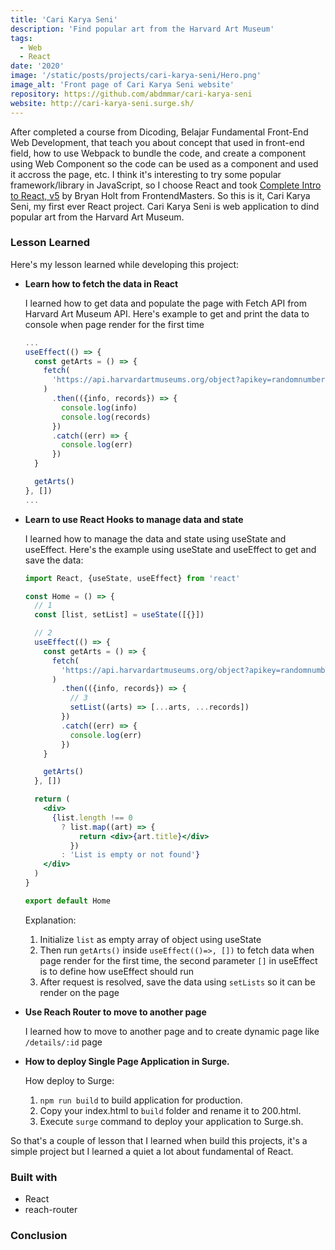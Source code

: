 ```yaml
---
title: 'Cari Karya Seni'
description: 'Find popular art from the Harvard Art Museum'
tags:
  - Web
  - React
date: '2020'
image: '/static/posts/projects/cari-karya-seni/Hero.png'
image_alt: 'Front page of Cari Karya Seni website'
repository: https://github.com/abdmmar/cari-karya-seni
website: http://cari-karya-seni.surge.sh/
---
```


After completed a course from Dicoding, Belajar Fundamental Front-End Web
Development, that teach you about concept that used in front-end field, how to
use Webpack to bundle the code, and create a component using Web Component so
the code can be used as a component and used it accross the page, etc. I think
it's interesting to try some popular framework/library in JavaScript, so I
choose React and took
[Complete Intro to React, v5](https://frontendmasters.com/courses/complete-react-v5/)
by Bryan Holt from FrontendMasters. So this is it, Cari Karya Seni, my first
ever React project. Cari Karya Seni is web application to dind popular art
from the Harvard Art Museum.

### Lesson Learned

Here's my lesson learned while developing this project:

- **Learn how to fetch the data in React**

  I learned how to get data and populate the page with Fetch API from Harvard
  Art Museum API. Here's example to get and print the data to console when
  page render for the first time

  ```jsx:index.js
  ...
  useEffect(() => {
    const getArts = () => {
      fetch(
        'https://api.harvardartmuseums.org/object?apikey=randomnumberhere&page=1',
      )
        .then(({info, records}) => {
          console.log(info)
          console.log(records)
        })
        .catch((err) => {
          console.log(err)
        })
    }

    getArts()
  }, [])
  ...
  ```

- **Learn to use React Hooks to manage data and state**

  I learned how to manage the data and state using useState and useEffect.
  Here's the example using useState and useEffect to get and save the data:

  ```jsx
  import React, {useState, useEffect} from 'react'

  const Home = () => {
    // 1
    const [list, setList] = useState([{}])

    // 2
    useEffect(() => {
      const getArts = () => {
        fetch(
          'https://api.harvardartmuseums.org/object?apikey=randomnumberhere&page=1',
        )
          .then(({info, records}) => {
            // 3
            setList((arts) => [...arts, ...records])
          })
          .catch((err) => {
            console.log(err)
          })
      }

      getArts()
    }, [])

    return (
      <div>
        {list.length !== 0
          ? list.map((art) => {
              return <div>{art.title}</div>
            })
          : 'List is empty or not found'}
      </div>
    )
  }

  export default Home
  ```

  Explanation:

  1.  Initialize `list` as empty array of object using useState
  2.  Then run `getArts()` inside `useEffect(()=>, [])` to fetch data when
      page render for the first time, the second parameter `[]` in useEffect
      is to define how useEffect should run
  3.  After request is resolved, save the data using `setLists` so it can be
      render on the page

- **Use Reach Router to move to another page**

  I learned how to move to another page and to create dynamic page like
  `/details/:id` page

- **How to deploy Single Page Application in Surge.**

  How deploy to Surge:

  1.  `npm run build` to build application for production.
  2.  Copy your index.html to `build` folder and rename it to 200.html.
  3.  Execute `surge` command to deploy your application to Surge.sh.

So that's a couple of lesson that I learned when build this projects, it's a
simple project but I learned a quiet a lot about fundamental of React.

### Built with

- React
- reach-router

### Conclusion
